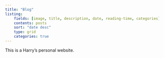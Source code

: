 ```yaml
---
title: "Blog"
listing:
    fields: [image, title, description, date, reading-time, categories]
    contents: posts
    sort: "date desc"
    type: grid
    categories: true
---
```


This is a Harry's personal website.